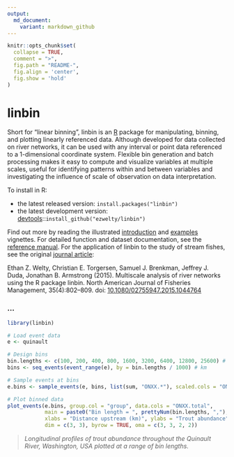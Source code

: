 ```yaml
---
output:
  md_document:
    variant: markdown_github
---
```


<!-- README.md is generated from README.Rmd. Please edit that file -->

```r
knitr::opts_chunk$set(
  collapse = TRUE,
  comment = ">",
  fig.path = "README-",
  fig.align = 'center',
  fig.show = 'hold'
)
```

# linbin

Short for "linear binning", linbin is an [R](http://www.r-project.org/) package for manipulating, binning, and plotting linearly referenced data. Although developed for data collected on river networks, it can be used with any interval or point data referenced to a 1-dimensional coordinate system. Flexible bin generation and batch processing makes it easy to compute and visualize variables at multiple scales, useful for identifying patterns within and between variables and investigating the influence of scale of observation on data interpretation.

To install in R:

* the latest released version: `install.packages("linbin")`
* the latest development version: [devtools](https://github.com/hadley/devtools)::`install_github("ezwelty/linbin")`

Find out more by reading the illustrated [introduction](http://cran.r-project.org/web/packages/linbin/vignettes/introduction.html) and [examples](http://cran.r-project.org/web/packages/linbin/vignettes/examples.html) vignettes. For detailed function and dataset documentation, see the [reference manual](http://cran.r-project.org/web/packages/linbin/linbin.pdf). For the application of linbin to the study of stream fishes, see the original [journal article](http://www.tandfonline.com/doi/full/10.1080/02755947.2015.1044764):

Ethan Z. Welty, Christian E. Torgersen, Samuel J. Brenkman, Jeffrey J. Duda, Jonathan B. Armstrong (2015). Multiscale analysis of river networks using the R package linbin. North American Journal of Fisheries Management, 35(4):802–809. doi: [10.1080/02755947.2015.1044764](http://doi.org/10.1080/02755947.2015.1044764)


### ...

```r
library(linbin)
```

```r
# Load event data
e <- quinault

# Design bins
bin.lengths <- c(100, 200, 400, 800, 1600, 3200, 6400, 12800, 25600) # m
bins <- seq_events(event_range(e), by = bin.lengths / 1000) # km

# Sample events at bins
e.bins <- sample_events(e, bins, list(sum, "ONXX.*"), scaled.cols = "ONXX.*")

# Plot binned data
plot_events(e.bins, group.col = "group", data.cols = "ONXX.total", 
            main = paste0("Bin length = ", prettyNum(bin.lengths, ","), " m"), 
            xlabs = "Distance upstream (km)", ylabs = "Trout abundance",
            dim = c(3, 3), byrow = TRUE, oma = c(3, 3, 2, 2))
```

> *Longitudinal profiles of trout abundance throughout the Quinault River, Washington, USA plotted at a range of bin lengths.*